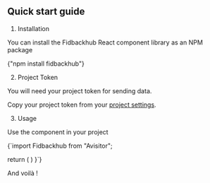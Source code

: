 
## Quick start guide

1. Installation

You can install the Fidbackhub React component library as an NPM package

<SyntaxHighlighter language="sh">
  {"npm install fidbackhub"}
</SyntaxHighlighter>

2. Project Token

You will need your project token for sending data. 

Copy your project token from your [project settings](http://localhost:3000/projects).

3. Usage

Use the component in your project

<SyntaxHighlighter language="react">
  {`import Fidbackhub from "Avisitor";

  return (
    <Fidbackhub token={YOUR_SECRET_KEY} />
  )
}`}
</SyntaxHighlighter>

And voilà !